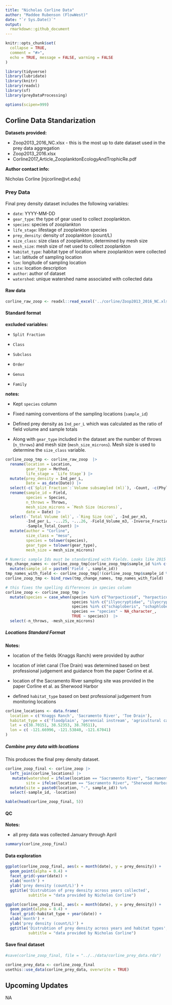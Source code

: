 ```yaml
---
title: "Nicholas Corline Data"
author: "Maddee Rubenson (FlowWest)"
date: "`r Sys.Date()`"
output:  
  rmarkdown::github_document
---
```


```r
knitr::opts_chunk$set(
  collapse = TRUE,
  comment = "#>",
  echo = TRUE, message = FALSE, warning = FALSE
)

library(tidyverse)
library(lubridate)
library(knitr)
library(readxl)
library(sf)
library(preyDataProcessing)

options(scipen=999)
```

## Corline Data Standarization

**Datasets provided:**

-   Zoop2013_2016_NC.xlsx - this is the most up to date dataset used in the prey data aggregation
-   Zoop2013_2016.xlsx
-   Corline2017_Article_ZooplanktonEcologyAndTrophicRe.pdf

**Author contact info:**

Nicholas Corline [njcorline\@vt.edu]

### Prey Data

Final prey density dataset includes the following variables:

-   `date`: YYYY-MM-DD
-   `gear_type`: the type of gear used to collect zooplankton.
-   `species`: species of zooplankton
-   `life_stage`: lifestage of zooplankton species
-   `prey_density`: density of zooplankton (count/L)
-   `size_class`: size class of zooplankton, determined by mesh size
-   `mesh_size`: mesh size of net used to collect zooplankton
-   `habitat_type`: habitat type of location where zooplankton were collected
-   `lat`: latitude of sampling location
-   `lon`: longitude of sampling location
-   `site`: location description
-   `author`: author of dataset
-   `watershed`: unique watershed name associated with collected data

#### Raw data

```r
corline_raw_zoop <- readxl::read_excel('../corline/Zoop2013_2016_NC.xlsx') |> glimpse()
```

#### Standard format

**excluded variables:**

-   `Split Fraction`

-   `Class`

-   `Subclass`

-   `Order`

-   `Genus`

-   `Family`

**notes:**

-   Kept `species` column

-   Fixed naming conventions of the sampling locations (`sample_id`)

-   Defined prey density as `Ind_per_L` which was calculated as the ratio of field volume and sample totals

-   Along with `gear_type` included in the dataset are the number of throws (`n_throws`) and mesh size (`mesh_size_microns`). Mesh size is used to determine the `size_class` variable.

```r
corline_zoop_tmp <- corline_raw_zoop  |> 
  rename(location = Location, 
         gear_type = Method, 
         life_stage = `Life Stage`) |> 
  mutate(prey_density = Ind_per_L,
         Date = as_date(Date)) |> 
  select(-c(`Split Fraction`:`Volume subsampled (ml)`), -Count, -c(Phylum:Genus)) %>%
  rename(sample_id = Field, 
         species = Species, 
         n_throws = Throws, 
         mesh_size_microns = `Mesh Size (microns)`,
         date = Date) |> 
  select(-`Total Volume (ml)`, -`Ring Size (cm)`, -Ind_per_m3,
         -Ind_per_L, -...25, -...26, -Field_Volume_m3, -Inverse_Fraction, 
         -Sample_Total_Count) |> 
  mutate(author = "Corline",
         size_class = "meso",
         species = tolower(species),
         gear_type = tolower(gear_type),
         mesh_size = mesh_size_microns) 

# Numeric sample Ids must be standardized with Fields. Looks like 2015 data has 1 - 9 as sample Id while data from 2013 has Field 1 - Field 9. This is updated to have the sample_ids as follows, where the NA corresponds to the sites on the Sacramento River. 
tmp_change_names <- corline_zoop_tmp[corline_zoop_tmp$sample_id %in% c(1:10), ] %>%
  mutate(sample_id = paste0('Field ', sample_id))
tmp_names_with_field <- corline_zoop_tmp[!(corline_zoop_tmp$sample_id %in% c(1:10)), ]
corline_zoop_tmp <- bind_rows(tmp_change_names, tmp_names_with_field)

# this fixes the spelling differences in species column 
corline_zoop <- corline_zoop_tmp |> 
  mutate(species = case_when(species %in% c("harpacticoid", "harpacticoida") ~ "harpacticoida",
                             species %in% c("illyocryptidae", "ilyocryptidae") ~ "ilyocryptidae",
                             species %in% c("schaploberis", "schaphloberis") ~ "schaphloberis", 
                             species == "species" ~ NA_character_, 
                             TRUE ~ species))  |> 
  select(-n_throws, -mesh_size_microns) 

```

##### Locations Standard Format

**Notes:**

-   location of the fields (Knaggs Ranch) were provided by author

-   location of inlet canal (Toe Drain) was determined based on best professional judgement and guidance from the paper Corline et al.

-   location of the Sacramento River sampling site was provided in the paper Corline et al. as Sherwood Harbor

-   defined `habitat_type` based on best professional judgement from monitoring locations

```r
corline_locations <- data.frame(
  location = c('Knaggs Ranch', 'Sacramento River', 'Toe Drain'),
  habitat_type = c('floodplain', 'perennial instream', 'agricultural canal'), # TODO update these habitat designations per recommendations from J. Montgomery
  lat = c(38.70151, 38.52353, 38.70511),
  lon = c( -121.66996, -121.53840, -121.67041)
)

```

##### Combine prey data with locations

This produces the final prey density dataset.

```r

corline_zoop_final <- corline_zoop |> 
  left_join(corline_locations) |>  
   mutate(watershed = ifelse(location == "Sacramento River", "Sacramento River", "Yolo Bypass"),
         site = ifelse(location == "Sacramento River", "Sherwood Harbor", location)) %>%
  mutate(site = paste0(location, "-", sample_id)) %>%
  select(-sample_id, -location) 

kable(head(corline_zoop_final, 5))

```

#### QC

**Notes:**

-   all prey data was collected January through April

```r
summary(corline_zoop_final)
```

#### Data exploration

```r
ggplot(corline_zoop_final, aes(x = month(date), y = prey_density)) + 
  geom_point(alpha = 0.4) + 
  facet_grid(~year(date)) + 
  xlab('month') +
  ylab('prey density (count/L)') + 
  ggtitle('Distrubtion of prey density across years collected', 
          subtitle = "data provided by Nicholas Corline") 

ggplot(corline_zoop_final, aes(x = month(date), y = prey_density)) + 
  geom_point(alpha = 0.4) + 
  facet_grid(~habitat_type + year(date)) + 
  xlab('month') +
  ylab('prey density (count/L)') + 
  ggtitle('Distrubtion of prey density across years and habitat types', 
          subtitle = "data provided by Nicholas Corline") 

```

#### Save final dataset

```r

#save(corline_zoop_final, file = "../../data/corline_prey_data.rda")

corline_prey_data <- corline_zoop_final
usethis::use_data(corline_prey_data, overwrite = TRUE)

```

## Upcoming Updates

NA
